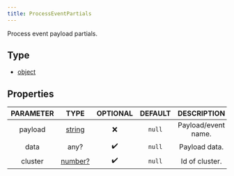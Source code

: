 ```yaml
---
title: ProcessEventPartials
---
```


Process event payload partials.

## Type
- [object](https://developer.mozilla.org/en-US/docs/Web/JavaScript/Reference/Global_Objects/Object)

## Properties

| PARAMETER | TYPE | OPTIONAL | DEFAULT | DESCRIPTION |
| :-------: | :--: | :------: | :-----: | :---------: |
| payload | [string](https://developer.mozilla.org/en-US/docs/Web/JavaScript/Reference/Global_Objects/String) |  ❌   | `null`  | Payload/event name. |
| data | any? |  ✔️   | `null`  | Payload data. |
| cluster | [number?](https://developer.mozilla.org/en-US/docs/Web/JavaScript/Reference/Global_Objects/Number) |  ✔️   | `null`  | Id of cluster. |